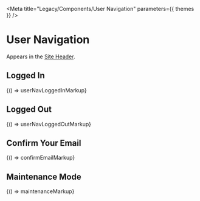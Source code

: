 
<Meta title="Legacy/Components/User Navigation" parameters={{ themes }} />

# User Navigation

Appears in the [Site Header](/?path=/docs/legacy-components-site-header--logged-out).

## Logged In

<Canvas>
  <Story name="Logged In">{() => userNavLoggedInMarkup}</Story>
</Canvas>

## Logged Out

<Canvas>
  <Story name="Logged Out">{() => userNavLoggedOutMarkup}</Story>
</Canvas>

## Confirm Your Email

<Canvas>
  <Story name="Confirm Your Email">{() => confirmEmailMarkup}</Story>
</Canvas>

## Maintenance Mode

<Canvas>
  <Story name="Maintenance Mode">{() => maintenanceMarkup}</Story>
</Canvas>

